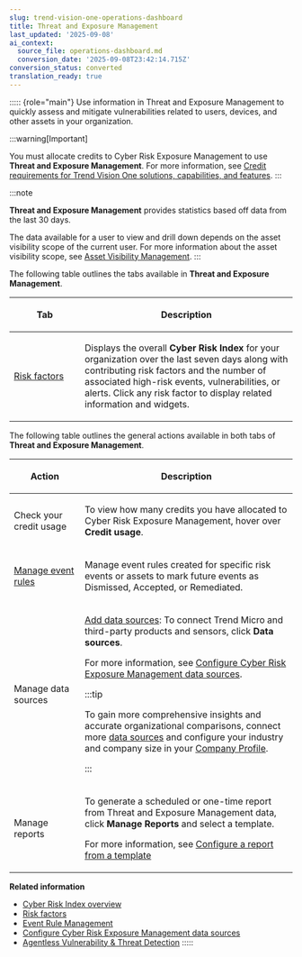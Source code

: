 ```yaml
---
slug: trend-vision-one-operations-dashboard
title: Threat and Exposure Management
last_updated: '2025-09-08'
ai_context:
  source_file: operations-dashboard.md
  conversion_date: '2025-09-08T23:42:14.715Z'
conversion_status: converted
translation_ready: true
---
```


::::: {role="main"}
Use information in Threat and Exposure Management to quickly assess and mitigate vulnerabilities related to users, devices, and other assets in your organization.

:::warning[Important]

You must allocate credits to Cyber Risk Exposure Management to use **Threat and Exposure Management**. For more information, see [Credit requirements for Trend Vision One solutions, capabilities, and features](credit-req-for-apps-services.mdx).
:::

:::note

**Threat and Exposure Management** provides statistics based off data from the last 30 days.

The data available for a user to view and drill down depends on the asset visibility scope of the current user. For more information about the asset visibility scope, see [Asset Visibility Management](asset-visibility-management.mdx).
:::

The following table outlines the tabs available in **Threat and Exposure Management**.

<table>
<colgroup>
<col style="width: 25%" />
<col style="width: 75%" />
</colgroup>
<thead>
<tr>
<th><p>Tab</p></th>
<th><p>Description</p></th>
</tr>
</thead>
<tbody>
<tr>
<td><p><a href="trend-vision-one-risk-factors">Risk factors</a></p></td>
<td><p>Displays the overall <strong>Cyber Risk Index</strong> for your organization over the last seven days along with contributing risk factors and the number of associated high-risk events, vulnerabilities, or alerts. Click any risk factor to display related information and widgets.</p></td>
</tr>
</tbody>
</table>

The following table outlines the general actions available in both tabs of **Threat and Exposure Management**.

<table>
<colgroup>
<col style="width: 25%" />
<col style="width: 75%" />
</colgroup>
<thead>
<tr>
<th><p>Action</p></th>
<th><p>Description</p></th>
</tr>
</thead>
<tbody>
<tr>
<td><p>Check your credit usage</p></td>
<td><p>To view how many credits you have allocated to Cyber Risk Exposure Management, hover over <strong>Credit usage</strong>.</p></td>
</tr>
<tr>
<td><p><a href="trend-vision-one-event-rule-management">Manage event rules</a></p></td>
<td><p>Manage event rules created for specific risk events or assets to mark future events as Dismissed, Accepted, or Remediated.</p></td>
</tr>
<tr>
<td><p>Manage data sources</p></td>
<td><p><a href="trend-vision-one-configuring-data-sources">Add data sources</a>: To connect Trend Micro and third-party products and sensors, click <strong>Data sources</strong>.</p>
<p>For more information, see <a href="trend-vision-one-configuring-data-sources">Configure Cyber Risk Exposure Management data sources</a>.</p>


:::tip

<p>To gain more comprehensive insights and accurate organizational comparisons, connect more <a href="trend-vision-one-configuring-data-sources">data sources</a> and configure your industry and company size in your <a href="trend-vision-one-business-profile">Company Profile</a>.</p>


:::

</td>
</tr>
<tr>
<td><p>Manage reports</p></td>
<td><p>To generate a scheduled or one-time report from Threat and Exposure Management data, click <strong>Manage Reports</strong> and select a template.</p>
<p>For more information, see <a href="trend-vision-one-configuring-report-template">Configure a report from a template</a></p></td>
</tr>
</tbody>
</table>

**Related information**

- [Cyber Risk Index overview](risk-index-overview.md "View detailed information about your company's Cyber Risk Index and the contributing risk factors in Threat and Exposure Management.")
- [Risk factors](risk-factors.md "View your organization's overall Cyber Risk Index along with the contributing risk factors.")
- [Event Rule Management](event-rule-management.md "View and manage event rules for risk events marked as Dismissed or Accepted.")
- [Configure Cyber Risk Exposure Management data sources](configuring-data-sources.md "Gain more access to risk indicators across your organization's environment by connecting multiple data sources to Cyber Risk Exposure Management.")
- [Agentless Vulnerability & Threat Detection](agentless-vulnerability-threat.md "Use Agentless Vulnerability & Threat Detection to scan for and detect vulnerabilities and malware in your cloud environment.")
:::::
